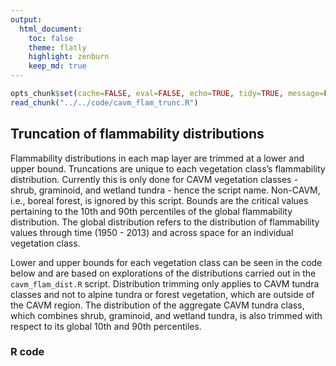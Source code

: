 ```yaml
---
output:
  html_document:
    toc: false
    theme: flatly
    highlight: zenburn
    keep_md: true
---
```


```r
opts_chunk$set(cache=FALSE, eval=FALSE, echo=TRUE, tidy=TRUE, message=FALSE, warning=FALSE, dpi=300, fig.height=10.5, fig.width=10.5)
read_chunk("../../code/cavm_flam_trunc.R")
```

##
##
## Truncation of flammability distributions

Flammability distributions in each map layer are trimmed at a lower and upper bound.
Truncations are unique to each vegetation class's flammability distribution.
Currently this is only done for CAVM vegetation classes - shrub, graminoid, and wetland tundra - hence the script name.
Non-CAVM, i.e., boreal forest, is ignored by this script.
Bounds are the critical values pertaining to the 10th and 90th percentiles of the global flammability distribution.
The global distribution refers to the distribution of flammability values through time (1950 - 2013) and across space for an individual vegetation class.

Lower and upper bounds for each vegetation class can be seen in the code below and are based on explorations of the distributions carried out in the `cavm_flam_dist.R` script.
Distribution trimming only applies to CAVM tundra classes and not to alpine tundra or forest vegetation, which are outside of the CAVM region.
The distribution of the aggregate CAVM tundra class, which combines shrub, graminoid, and wetland tundra, is also trimmed with respect to its global 10th and 90th percentiles.

### R code

```r
```

```r
```

```r
```
